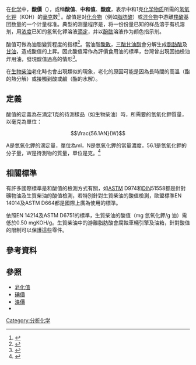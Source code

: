 {{NoteTA |G1=化學}}
在[[化学|化学]]中，'''酸價'''（{{lang-en|Acid value}}），或稱'''酸值'''、'''中和值'''、'''酸度'''，表示中和1克[[化学物质|化学物质]]所需的[[氢氧化钾|氢氧化钾]]（KOH）的[[毫克|毫克]]数<ref>{{Cite web| url=http://sci.hcsh.tpc.edu.tw/acid%20value.htm| title=油脂的酸價| accessdate=2010-12-14| publisher=國立新莊高級中學}}{{dead link|date=2018年4月 |bot=InternetArchiveBot |fix-attempted=yes }}</ref>
。酸值是对[[化合物|化合物]]（例如[[脂肪酸|脂肪酸]]）或[[混合物|混合物]]中游離[[羧酸|羧酸]]基团数量的一个计量标准。典型的测量程序是，将一份份量已知的样品溶于有机溶剂，用[[浓度|浓度]]已知的氢氧化钾溶液[[滴定|滴定]]，并以[[酚酞|酚酞]]溶液作为颜色指示剂。

酸值可做為油脂變質程度的指標<ref>{{cite news
|author= 王昶閔
|coauthors= 楊雅民
|title= 炸油酸價變嚴 不得高於2
|url= http://www.libertytimes.com.tw/2009/new/jun/26/today-life7.htm
|publisher= 自由時報
|date= 2009-06-26
|accessdate= 2010-12-16
|archive-date= 2009-08-25
|archive-url= https://web.archive.org/web/20090825140755/http://www.libertytimes.com.tw/2009/new/jun/26/today-life7.htm
|dead-url= no
}}</ref>。當油脂[[酸敗|酸敗]]，[[三酸甘油脂|三酸甘油脂]]會分解生成[[脂肪酸|脂肪酸]]及[[甘油|甘油]]，造成酸值的上昇。因此酸值常作為評價食用油的標準，台灣曾出現因抽檢油炸用油，發現酸值過高的情形<ref>{{Cite web |url=http://health.chinatimes.com/contents.aspx?cid=1,14&id=6802 |title=炸油超標12倍 麥當勞道歉 |access-date=2010-12-16 |archive-date=2014-09-12 |archive-url=https://web.archive.org/web/20140912135810/http://health.chinatimes.com/contents.aspx?cid=1,14&id=6802 |dead-url=yes }}</ref>。

在[[生物柴油|生物柴油]]老化時也會出現類似的現象，老化的原因可能是因為長時間的高溫（酯的熱分解）或接觸到酸或鹼（酯的水解）。

==定義==
酸值的定義為在滴定1克的待測樣品（如生物柴油）時，所需要的氫氧化鉀質量，以毫克為單位：

:<math>\frac{56.1AN}{W}</math>

A是氫氧化鉀的滴定量，單位為ml，N是氫氧化鉀的當量濃度，56.1是氫氧化鉀的分子量，W是待測物的質量，單位是克。<ref>{{Cite web
| url= http://www.thesmarttime.com/testing/testing-procedures-31.htm
| title= Determine Acid value of the product
| accessdate= 2010-12-16
| publisher= thesmarttime.com
| archive-url= https://web.archive.org/web/20101024155839/http://www.thesmarttime.com/testing/testing-procedures-31.htm
| archive-date= 2010-10-24
| dead-url= yes
}}</ref>

==相關標準==
有許多國際標準是和酸值的檢測方式有關，如[[ASTM|ASTM]] D974和[[DIN|DIN]]51558都是針對礦物油及生質柴油的酸值檢測，若特別針對生質柴油的酸值檢測，歐盟標準EN 14014及ASTM D664都是國際上廣為使用的標準。

依照EN 14214及ASTM D6751的標準，生質柴油的酸值（mg 氫氧化鉀/g 油）需低於0.50 mgKOH/g。生質柴油中的游離脂肪酸會腐蝕車輛引擎及油箱，針對酸值的限制可以保護這些零件。

==參考資料==
<references/>

==參照==
*[[皂化值|皂化值]]
*[[碘價|碘價]]
*[[溴價|溴價]] 
*{{tsl|en|Total Acid Number|總酸值}}


[[Category:分析化学|Category:分析化学]]